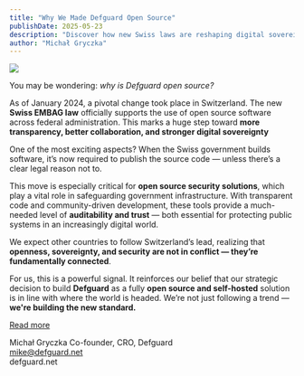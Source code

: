 ---
title: "Why We Made Defguard Open Source"
publishDate: 2025-05-23
description: "Discover how new Swiss laws are reshaping digital sovereignty — and why Defguard’s open source model is leading the way in secure, transparent infrastructure."
author: "Michał Gryczka"
---

![](/images/blog/swiss-dg.png)

You may be wondering: *why is Defguard open source?*

As of January 2024, a pivotal change took place in Switzerland. The new **Swiss EMBAG law** officially supports the use of open source software across federal administration. This marks a huge step toward **more transparency, better collaboration, and stronger digital sovereignty**

One of the most exciting aspects? When the Swiss government builds software, it’s now required to publish the source code — unless there’s a clear legal reason not to.

This move is especially critical for **open source security solutions**, which play a vital role in safeguarding government infrastructure. With transparent code and community-driven development, these tools provide a much-needed level of **auditability and trust** — both essential for protecting public systems in an increasingly digital world.

We expect other countries to follow Switzerland’s lead, realizing that **openness, sovereignty, and security are not in conflict — they’re fundamentally connected**.

For us, this is a powerful signal. It reinforces our belief that our strategic decision to build **Defguard** as a fully **open source and self-hosted** solution is in line with where the world is headed. We’re not just following a trend — **we're building the new standard.**

[Read more](https://datenrecht.ch/en/bundesgesetz-ueber-den-einsatz-elektronischer-mittel-zur-erfuellung-von-behoerdenaufgaben-embag-in-schlussabstimmung-angenommen/)

Michał Gryczka
Co-founder, CRO, Defguard  
mike@defguard.net  
defguard.net
